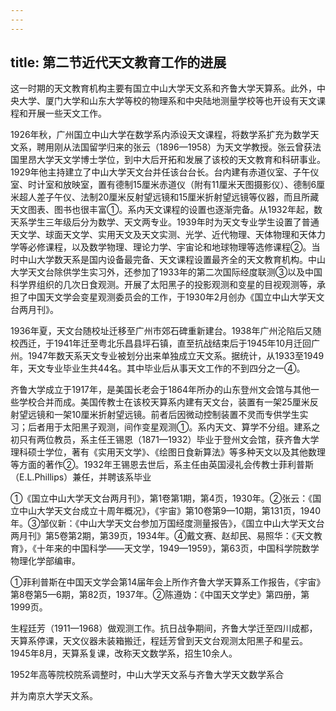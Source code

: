 ```yaml
---
---
---
```

title: 第二节近代天文教育工作的进展
---



这一时期的天文教育机构主要有国立中山大学天文系和齐鲁大学天算系。此外，中央大学、厦门大学和山东大学等校的物理系和中央陆地测量学校等也开设有天文课程和开展一些天文工作。

1926年秋，广州国立中山大学在数学系内添设天文课程，将数学系扩充为数学天文系，聘用刚从法国留学归来的张云（1896—1958）为天文学教授。张云曾获法国里昂大学天文学博士学位，到中大后开拓和发展了该校的天文教育和科研事业。1929年他主持建立了中山大学天文台并任该台台长。台内建有赤道仪室、子午仪室、时计室和放映室，置有德制15厘米赤道仪（附有11厘米天图摄影仪）、德制6厘米超人差子午仪、法制20厘米反射望远镜和15厘米折射望远镜等仪器，而且所藏天文图表、图书也很丰富①。系内天文课程的设置也逐渐完备。从1932年起，数天系学生三年级后分为数学、天文两专业。1939年时为天文专业学生设置了普通天文学、球面天文学、实用天文及天文实测、光学、近代物理、天体物理和天体力学等必修课程，以及数学物理、理论力学、宇宙论和地球物理等选修课程②。当时中山大学数天系是国内设备最完备、天文课程设置最齐全的天文教育机构。中山大学天文台除供学生实习外，还参加了1933年的第二次国际经度联测③以及中国科学界组织的几次日食观测。开展了太阳黑子的投影观测和变星的目视观测等，承担了中国天文学会变星观测委员会的工作，于1930年2月创办《国立中山大学天文台两月刊》。

1936年夏，天文台随校址迁移至广州市郊石碑重新建台。1938年广州沦陷后又随校西迁，于1941年迁至粤北乐昌县坪石镇，直至抗战结束后于1945年10月迁回广州。1947年数天系天文专业被划分出来单独成立天文系。据统计，从1933至1949年，天文专业毕业生共44名。其中毕业后从事天文工作的不到四分之一④。

齐鲁大学成立于1917年，是美国长老会于1864年所办的山东登州文会馆与其他一些学校合并而成。美国传教士在该校天算系内建有天文台，装置有一架25厘米反射望远镜和一架10厘米折射望远镜。前者后因微动控制装置不灵而专供学生实习；后者用于太阳黑子观测，间作变星观测①。系内天文、算学不分组。建系之初只有两位教员，系主任王锡恩（1871—1932）毕业于登州文会馆，获齐鲁大学理科硕士学位，著有《实用天文学》、《绘图日食新算法》等多种天文以及其他数理等方面的著作②。1932年王锡恩去世后，系主任由英国浸礼会传教士菲利普斯（E.L.Phillips）兼任，并聘该系毕业

①《国立中山大学天文台两月刊》，第1卷第1期，第4页，1930年。②张云：《国立中山大学天文台成立十周年概况》，《宇宙》第10卷第9—10期，第131页，1940年。③邹仪新：《中山大学天文台参加万国经度测量报告》，《国立中山大学天文台两月刊》第5卷第2期，第39页，1934年。④戴文赛、赵却民、易照华：《天文教育》，《十年来的中国科学——天文学，1949—1959》，第63页，中国科学院数学物理化学部编审。

①菲利普斯在中国天文学会第14届年会上所作齐鲁大学天算系工作报告，《宇宙》第8卷第5—6期，第82页，1937年。②陈遵妫：《中国天文学史》第四册，第1999页。

生程廷芳（1911—1968）做观测工作。抗日战争期间，齐鲁大学迁至四川成都，天算系停课，天文仪器未装箱搬迁，程廷芳曾到天文台观测太阳黑子和星云。1945年8月，天算系复课，改称天文数学系，招生10余人。

1952年高等院校院系调整时，中山大学天文系与齐鲁大学天文数学系合

并为南京大学天文系。